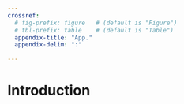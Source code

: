 ```yaml
---
crossref:
  # fig-prefix: figure   # (default is "Figure")
  # tbl-prefix: table    # (default is "Table")
  appendix-title: "App."
  appendix-delim: ":"

---
```

# Introduction {.unnumbered}